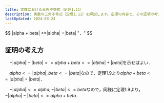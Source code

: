 ```yaml
---
title: 実数における三角不等式（定理1.11）
description: 実数の三角不等式（定理1.11）を解説します。定理の内容と、その証明の考え方を詳しく紹介し、理解を深めます。
lastUpdated: 2024-08-24
---
```


<Card title="定理1.11（三角不等式）">
$$
|alpha + beta| <=|alpha| +|beta| "．"
$$
</Card>

## 証明の考え方
　$-|alpha| -|beta| <= alpha + beta <=|alpha| +|beta|$を示せばよい．

　$alpha <=|alpha|, beta <=|beta|$なので，定理1.9より$alpha + beta <=|alpha| +|beta|$．

　$-|alpha| <= alpha, -|beta| <= beta$なので，同様に定理1.9より，$-|alpha| -|beta| <= alpha + beta$．
